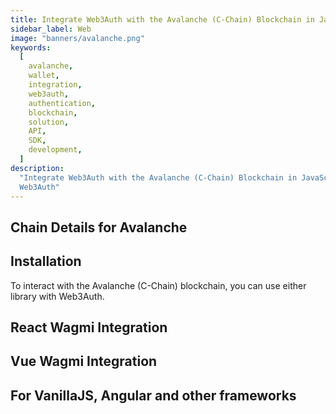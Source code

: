 ```yaml
---
title: Integrate Web3Auth with the Avalanche (C-Chain) Blockchain in JavaScript
sidebar_label: Web
image: "banners/avalanche.png"
keywords:
  [
    avalanche,
    wallet,
    integration,
    web3auth,
    authentication,
    blockchain,
    solution,
    API,
    SDK,
    development,
  ]
description:
  "Integrate Web3Auth with the Avalanche (C-Chain) Blockchain in JavaScript | Documentation -
  Web3Auth"
---
```



<SEO
  title="Integrate Web3Auth with the Avalanche (C-Chain) Blockchain in JavaScript"
  description="Integrate Web3Auth with the Avalanche (C-Chain) Blockchain in JavaScript | Documentation - Web3Auth"
  image="https://web3auth.io/docs/banners/avalanche.png"
  slug="/connect-blockchain/evm/avalanche/web"
/>

## Chain Details for Avalanche

<ChainDetailsAvalanche />

## Installation

To interact with the Avalanche (C-Chain) blockchain, you can use either library with Web3Auth.

<GetUserInfoSnippet />

## React Wagmi Integration

<ReactWagmiIntegration />

## Vue Wagmi Integration

<VueWagmiIntegration />

## For VanillaJS, Angular and other frameworks

<JsBlockchainMethods />
